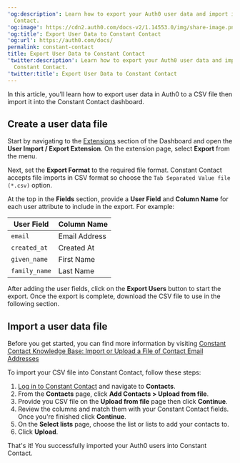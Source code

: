 ---
'og:description': Learn how to export your Auth0 user data and import it into Constant
  Contact.
'og:image': https://cdn2.auth0.com/docs-v2/1.14553.0/img/share-image.png
'og:title': Export User Data to Constant Contact
'og:url': https://auth0.com/docs/
permalink: constant-contact
title: Export User Data to Constant Contact
'twitter:description': Learn how to export your Auth0 user data and import it into
  Constant Contact.
'twitter:title': Export User Data to Constant Contact
---
In this article, you’ll learn how to export user data in Auth0 to a CSV file then import it into the Constant Contact dashboard.

## Create a user data file

Start by navigating to the [Extensions](https://manage.auth0.com/#/extensions) section of the Dashboard and open the **User Import / Export Extension**. On the extension page, select **Export** from the menu.

Next, set the **Export Format** to the required file format. Constant Contact accepts file imports in CSV format so choose the `Tab Separated Value file (*.csv)` option.

At the top in the **Fields** section, provide a **User Field** and **Column Name** for each user attribute to include in the export. For example:

<table class="table"><thead>
<tr>
<th>User Field</th>
<th>Column Name</th>
</tr>
</thead>
<tbody>
<tr>
<td><code>email</code></td>
<td>Email Address</td>
</tr>
<tr>
<td><code>created_at</code></td>
<td>Created At</td>
</tr>
<tr>
<td><code>given_name</code></td>
<td>First Name</td>
</tr>
<tr>
<td><code>family_name</code></td>
<td>Last Name</td>
</tr>
</tbody>
</table>

After adding the user fields, click on the **Export Users** button to start the export. Once the export is complete, download the CSV file to use in the following section.

## Import a user data file

Before you get started, you can find more information by visiting [Constant Contact Knowledge Base: Import or Upload a File of Contact Email Addresses](https://knowledgebase.constantcontact.com/articles/KnowledgeBase/5296-import-or-upload-a-file-of-contact-email-addresses)

To import your CSV file into Constant Contact, follow these steps:

1. [Log in to Constant Contact](https://login.constantcontact.com) and navigate to **Contacts**.
2. From the **Contacts** page, click **Add Contacts > Upload from file**.
3. Provide you CSV file on the **Upload from file** page then click **Continue**.
4. Review the columns and match them with your Constant Contact fields. Once you're finished click **Continue**.
5. On the **Select lists** page, choose the list or lists to add your contacts to.
6. Click **Upload**.

That's it! You successfully imported your Auth0 users into Constant Contact.